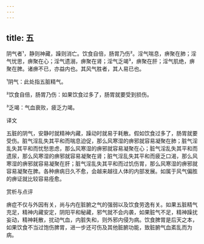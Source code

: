 ```yaml
---
---
---
```

title: 五
---




阴气者¹，静则神藏，躁则消亡。饮食自倍，肠胃乃伤²。淫气喘息，痹聚在肺；淫气忧思，痹聚在心；淫气遗溺，痹聚在肾；淫气乏竭³，痹聚在肝；淫气肌绝，痹聚在脾。诸痹不已，亦益内也。其风气胜者，其人易已也。

¹阴气：此处指五脏精气。

²饮食自倍，肠胃乃伤：如果饮食过多了，肠胃就要受到损伤。

³乏竭：气血衰败，疲乏力竭。

译文

五脏的阴气，安静时就精神内藏，躁动时就易于耗散。假如饮食过多了，肠胃就要受伤。脏气淫乱失其平和而喘息迫促，那么风寒湿的痹邪就容易凝聚在肺；脏气淫乱失其平和而忧愁思虑，那么风寒湿的痹邪就容易凝聚在心；脏气淫乱失其平和而遗尿，那么风寒湿的痹邪就容易凝聚在肾；脏气淫乱失其平和而疲乏口渴，那么风寒湿的痹邪就容易凝聚在肝；脏气淫乱失其平和而过饥伤胃，那么风寒湿的痹邪就容易凝聚在脾。各种痹病日久不愈，会越来越往人体的内部发展。如属于风气偏胜的痹证就比较容易痊愈。

赏析与点评

痹症不仅与外因有关，尚与内在脏腑之气的强弱以及饮食劳逸有关。如果五脏精气充足，精神内藏安定，阴阳平和秘藏，邪气就不会内袭，如果脏气不足，精神躁扰妄动，精神耗散，扰动气血，内脏失和，则外邪内侵为病。饮食脾胃是后天之本，如果饮食不当过饱伤脾胃，进一步还可伤及其他脏腑功能，致脏腑气血紊乱而为病。